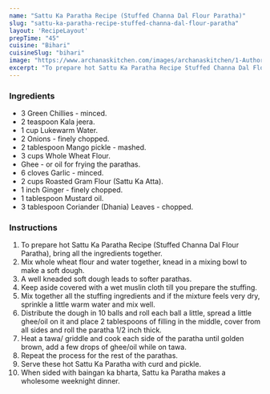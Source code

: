 ---
name: "Sattu Ka Paratha Recipe (Stuffed Channa Dal Flour Paratha)"
slug: "sattu-ka-paratha-recipe-stuffed-channa-dal-flour-paratha"
layout: 'RecipeLayout'
prepTime: "45"
cuisine: "Bihari"
cuisineSlug: "bihari"
image: "https://www.archanaskitchen.com/images/archanaskitchen/1-Author/Monika_Manchanda/Sattu_Ka_Paratha.jpg"
excerpt: "To prepare hot Sattu Ka Paratha Recipe Stuffed Channa Dal Flour Paratha, bring all the ingredients together"
---

### Ingredients

- 3 Green Chillies - minced.
- 2 teaspoon Kala jeera.
- 1 cup Lukewarm Water.
- 2 Onions - finely chopped.
- 2 tablespoon Mango pickle - mashed.
- 3 cups Whole Wheat Flour.
- Ghee - or oil for frying the parathas.
- 6 cloves Garlic - minced.
- 2 cups Roasted Gram Flour (Sattu Ka Atta).
- 1 inch Ginger - finely chopped.
- 1 tablespoon Mustard oil.
- 3 tablespoon Coriander (Dhania) Leaves - chopped.

### Instructions

1. To prepare hot Sattu Ka Paratha Recipe (Stuffed Channa Dal Flour Paratha), bring all the ingredients together.
1. Mix whole wheat flour and water together, knead in a mixing bowl to make a soft dough.
1. A well kneaded soft dough leads to softer parathas.
1. Keep aside covered with a wet muslin cloth till you prepare the stuffing.
1. Mix together all the stuffing ingredients and if the mixture feels very dry, sprinkle a little warm water and mix well.
1. Distribute the dough in 10 balls and roll each ball a little, spread a little ghee/oil on it and place 2 tablespoons of filling in the middle, cover from all sides and roll the paratha 1/2 inch thick.
1. Heat a tawa/ griddle and cook each side of the paratha until golden brown, add a few drops of ghee/oil while on tawa.
1. Repeat the process for the rest of the parathas.
1. Serve these hot Sattu Ka Paratha with curd and pickle.
1. When sided with baingan ka bharta, Sattu ka Paratha makes a wholesome weeknight dinner.
